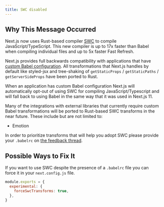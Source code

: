 ```yaml
---
title: SWC disabled
---
```


## Why This Message Occurred

Next.js now uses Rust-based compiler [SWC](https://swc.rs/) to compile JavaScript/TypeScript. This new compiler is up to 17x faster than Babel when compiling individual files and up to 5x faster Fast Refresh.

Next.js provides full backwards compatibility with applications that have [custom Babel configuration](/docs/pages/guides/babel). All transformations that Next.js handles by default like styled-jsx and tree-shaking of `getStaticProps` / `getStaticPaths` / `getServerSideProps` have been ported to Rust.

When an application has custom Babel configuration Next.js will automatically opt-out of using SWC for compiling JavaScript/Typescript and will fall back to using Babel in the same way that it was used in Next.js 11.

Many of the integrations with external libraries that currently require custom Babel transformations will be ported to Rust-based SWC transforms in the near future. These include but are not limited to:

- Emotion

In order to prioritize transforms that will help you adopt SWC please provide your `.babelrc` on [the feedback thread](https://github.com/vercel/next.js/discussions/30174).

## Possible Ways to Fix It

If you want to use SWC despite the presence of a `.babelrc` file you can force it in your `next.config.js` file.

```js filename="next.config.js"
module.exports = {
  experimental: {
    forceSwcTransforms: true,
  },
}
```
